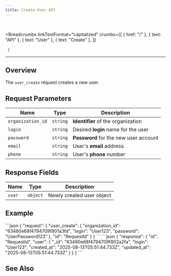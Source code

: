 ```yaml
---
title: Create User API
---
```


<br />



<Breadcrumbs
  linkTextFormat="capitalized"
  crumbs={[
    { href: "/" },
    { text: "API" },
    { text: "User" },
    { text: "Create" },
  ]}
>
  <Icon slot="index" name="seti:powershell" />
  <span slot="separator">&nbsp;&nbsp;/&nbsp;</span>
</Breadcrumbs>

---


## Overview

> <Badge text="wss" variant="tip" size="large" />
> <Badge text="user_create" size="large" />

The `user_create` request creates a new user.

## Request Parameters

| Name              | Type     | Description                           |
| ----------------- | -------- | ------------------------------------- |
| `organization_id` | `string` | **Identifier** of the organization    |
| `login`           | `string` | Desired **login** name for the user   |
| `password`        | `string` | **Password** for the new user account |
| `email`           | `string` | User's **email** address              |
| `phone`           | `string` | User's **phone** number               |

## Response Fields

| Name   | Type     | Description               |
| ------ | -------- | ------------------------- |
| `user` | `object` | Newly created user object |

## Example

<Tabs>
  <TabItem label="Request">
```json
{
  "request": {
    "user_create": {
      "organization_id": "63480e68f4794709f801a3fd",
      "login": "User123",
      "password": "UserPassword123"
    },
    "id": "RequestId"
  }
}
```
  </TabItem>  
</Tabs>

<Tabs>
  <TabItem label="Response">
```json
{
  "response": {
    "id": "RequestId",
    "user": {
      "_id": "63480e68f4794709f802a2fa",
      "login": "User123",
      "created_at": "2025-08-13T05:51:44.733Z",
      "updated_at": "2025-08-13T05:51:44.733Z"
    }
  }
}
```
  </TabItem>  
</Tabs>

## See Also

<LinkCard
  title="SAMA chat server API: Users"
  href="https://medium.com/sama-communications/sama-chat-server-api-users-edf65ea6a341"
  description="All messengers and services that use instant messaging require minimal user identification in the system. We have developed a universal API..."
/>
<LinkCard
  title="DataBase Records"
  href="/deployment/db-records/"
  description="Collection of complete objects stored in the database."
/>

<script
  src="https://giscus.app/client.js"
  data-repo="SAMA-Communications/sama-server"
  data-repo-id="R_kgDOIBiYjA"
  data-category-id="DIC_kwDOIBiYjM4CuYYL"
  data-mapping="pathname"
  data-strict="0"
  data-reactions-enabled="1"
  data-emit-metadata="0"
  data-input-position="top"
  data-theme="transparent_dark"
  data-lang="en"
  data-loading="lazy"
  crossorigin="anonymous"
  async
></script>
